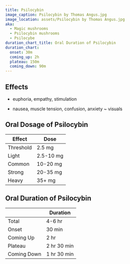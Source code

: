 ```yaml
---
title: Psilocybin
image_caption: Psilocybin by Thomas Angus.jpg
image_location: assets/Psilocybin by Thomas Angus.jpg
aka:
  - Magic mushrooms
  - Psilocybin mushrooms
  - Psilocybe
duration_chart_title: Oral Duration of Psilocybin
duration_chart:
  onset: 30m
  coming_up: 2h
  plateau: 150m
  coming_down: 90m
---
```


## Effects
+ euphoria, empathy, stimulation
- nausea, muscle tension, confusion, anxiety
~ visuals

## Oral Dosage of Psilocybin
| Effect | Dose |
| --- | --- |
| Threshold | 2.5 mg |
| Light | 2.5-10 mg |
| Common | 10-20 mg |
| Strong | 20-35 mg |
| Heavy | 35+ mg |

## Oral Duration of Psilocybin
|  | Duration |
| --- | --- |
| Total | 4-6 hr |
| Onset | 30 min |
| Coming Up | 2 hr |
| Plateau | 2 hr 30 min |
| Coming Down | 1 hr 30 min |





